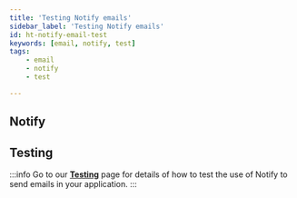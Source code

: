 ```yaml
---
title: 'Testing Notify emails'
sidebar_label: 'Testing Notify emails'
id: ht-notify-email-test
keywords: [email, notify, test]
tags:
    - email
    - notify
    - test

---
```






## Notify

## Testing

:::info
Go to our [**Testing**](/how-to/ht-notify-email-test/) page for details of how to test the use of Notify to send emails in your application.
:::

